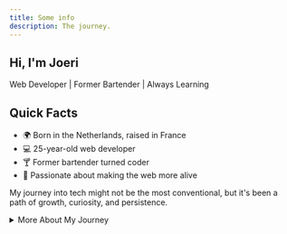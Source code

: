 ```yaml
---
title: Some info
description: The journey.
---
```


<div class="intro">
  <div>
    <h2>Hi, I'm Joeri</h2>
    <p class="tagline">Web Developer | Former Bartender | Always Learning</p>
  </div>
</div>

## Quick Facts

- 🌍 Born in the Netherlands, raised in France
- 💻 25-year-old web developer
- 🍸 Former bartender turned coder
- 🚀 Passionate about making the web more alive

My journey into tech might not be the most conventional, but it's been a path of growth, curiosity, and persistence.

<details>
  <summary>More About My Journey</summary>
  <div class="details-content">

Born in the Netherlands, I moved to France at a young age with my family. Growing up, I gladly followed the family tradition and enrolled in catering school. My early career began in hospitality, first working as a waiter, and eventually becoming a passionate bartender and even trying some mixology. It taught me a lot about adaptability and working under pressure – skills I still use today.

But even while I was pouring drinks and serving tables, my true passion was elsewhere: coding. I spent my spare time tinkering with WordPress sites for acquaintances and exploring Minecraft plugins, booting up the PC whenever I could. When the pandemic hit, it felt like the right time for a change (I wasn't the only one !). That's when I decided to fully pursue what I had been doing on the side for years.

I enrolled in several courses on Udemy and later joined a coding bootcamp in my local city, sharpening my skills in HTML, CSS, JavaScript and discovering new things i didn't even know existed. I felt overwhelmed but still curious at the challenge, By 2022, I had landed my first internship as a web developer. A year later, I was thrilled to be hired full-time by the same company.

Now, I'm continuing to grow my skills, staying curious, and pushing the boundaries of what I can do as a developer. Whether it's building interfaces or back-end solutions, I'm excited making the web more alive.

  </div>
</details>
